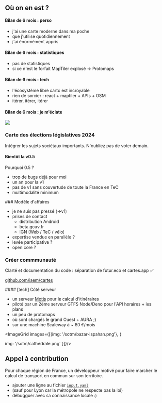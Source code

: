 
<section>

## Où on en est ?

</section>
<section>

#### Bilan de 6 mois : perso

- j'ai une carte moderne dans ma poche
- que j'utilise quotidiennement
- j'ai énormément appris

</section>
<section>

#### Bilan de 6 mois : statistiques

- pas de statistiques
- si ce n'est le forfait MapTiler explosé -> Protomaps

</section>
<section>

#### Bilan de 6 mois : tech

- l'écosystème libre carto est incroyable
- rien de sorcier : react + maptiler + APIs + OSM
- itérer, itérer, itérer

</section>

<section>

#### Bilan de 6 mois : je m'éclate

![](/sotm/demo-velo.gif)

</section>
<section>

### Carte des élections législatives 2024

Intégrer les sujets sociétaux importants. N'oubliez pas de voter demain.

</section>

<section>

#### Bientôt la v0.5

Pourquoi 0.5 ?

- trop de bugs déjà pour moi
- un an pour la v1
- pas de v1 sans couvertude de toute la France en TeC
- multimodalité minimum

</section>
<section>
### Modèle d'affaires

- je ne suis pas pressé (->v1)
- prises de contact
  - distribution Android
  - beta.gouv.fr
  - IGN (Web / TeC / vélo)
- expertise vendue en parallèle ?
- levée participative ?
- open core ?

</section>

<section>

### Créer commmunauté

Clarté et documentation du code : séparation de futur.eco et cartes.app ✅

[github.com/laem/cartes](https://github.com/laem/cartes)

</section>
<section>
#### [tech] Côté serveur

- un serveur [Motis](motis-project.de) pour le calcul d'itinéraires
- piloté par un 2ème serveur GTFS Node/Deno pour l'API horaires + les plans
- un peu de protomaps
- où sont chargés le grand Ouest + AURA ;)
- sur une machine Scaleway à ~ 80 €/mois

</section>
<section>

<ImageGrid images={[{img: '/sotm/bazar-ispahan.png'}, {

img: '/sotm/cathédrale.png'
}]}/>

</section>

<section>

## Appel à contribution

Pour chaque région de France, un développeur motivé pour faire marcher le calcul de transport en commun sur son territoire.

- ajouter une ligne au fichier [`input.yaml`](https://github.com/laem/gtfs/blob/master/input.yaml)
- (sauf pour Lyon car la métropole ne respecte pas la loi)
- débugguer avec sa connaissance locale :)

</section>
